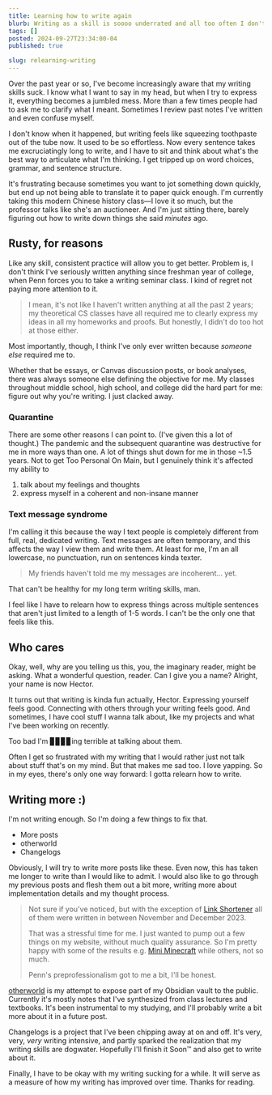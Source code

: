 ```yaml
---
title: Learning how to write again
blurb: Writing as a skill is soooo underrated and all too often I don't practice it enough. I want to learn to write better... and the only way to do that is to do it more.
tags: []
posted: 2024-09-27T23:34:00-04
published: true

slug: relearning-writing
---
```


Over the past year or so, I've become increasingly aware that my writing skills suck. I know what I want to say in my head, but when I try to express it, everything becomes a jumbled mess. More than a few times people had to ask me to clarify what I meant. Sometimes I review past notes I've written and even confuse myself.

I don't know when it happened, but writing feels like squeezing toothpaste out of the tube now. It used to be so effortless. Now every sentence takes me excruciatingly long to write, and I have to sit and think about what's the best way to articulate what I'm thinking. I get tripped up on word choices, grammar, and sentence structure.

It's frustrating because sometimes you want to jot something down quickly, but end up not being able to translate it to paper quick enough. I'm currently taking this modern Chinese history class—I love it so much, but the professor talks like she's an auctioneer. And I'm just sitting there, barely figuring out how to write down things she said _minutes_ ago.

## Rusty, for reasons

Like any skill, consistent practice will allow you to get better. Problem is, I don't think I've seriously written anything since freshman year of college, when Penn forces you to take a writing seminar class. I kind of regret not paying more attention to it.

> I mean, it's not like I haven't written anything at all the past 2 years; my theoretical CS classes have all required me to clearly express my ideas in all my homeworks and proofs. But honestly, I didn't do too hot at those either.

Most importantly, though, I think I've only ever written because _someone else_ required me to.

Whether that be essays, or Canvas discussion posts, or book analyses, there was always someone else defining the objective for me. My classes throughout middle school, high school, and college did the hard part for me: figure out why you're writing. I just clacked away.

### Quarantine

There are some other reasons I can point to. (I've given this a lot of thought.) The pandemic and the subsequent quarantine was destructive for me in more ways than one. A lot of things shut down for me in those ~1.5 years. Not to get Too Personal On Main, but I genuinely think it's affected my ability to

1. talk about my feelings and thoughts
2. express myself in a coherent and non-insane manner

### Text message syndrome

I'm calling it this because the way I text people is completely different from full, real, dedicated writing. Text messages are often temporary, and this affects the way I view them and write them. At least for me, I'm an all lowercase, no punctuation, run on sentences kinda texter.

> My friends haven't told me my messages are incoherent... yet.

That can't be healthy for my long term writing skills, man.

I feel like I have to relearn how to express things across multiple sentences that aren't just limited to a length of 1-5 words. I can't be the only one that feels like this.

## Who cares

Okay, well, why are you telling us this, you, the imaginary reader, might be asking. What a wonderful question, reader. Can I give you a name? Alright, your name is now Hector.

It turns out that writing is kinda fun actually, Hector. Expressing yourself feels good. Connecting with others through your writing feels good. And sometimes, I have cool stuff I wanna talk about, like my projects and what I've been working on recently.

Too bad I'm ▊▊▊▊ing terrible at talking about them.

Often I get so frustrated with my writing that I would rather just not talk about stuff that's on my mind. But that makes me sad too. I love yapping. So in my eyes, there's only one way forward: I gotta relearn how to write.

## Writing more :)

I'm not writing enough. So I'm doing a few things to fix that.

- More posts
- otherworld
- Changelogs

Obviously, I will try to write more posts like these. Even now, this has taken me longer to write than I would like to admit. I would also like to go through my previous posts and flesh them out a bit more, writing more about implementation details and my thought process.

> Not sure if you've noticed, but with the exception of [Link Shortener](/posts/link-shortener) all of them were written in between November and December 2023.
>
> That was a stressful time for me. I just wanted to pump out a few things on my website, without much quality assurance. So I'm pretty happy with some of the results e.g. [Mini Minecraft](/posts/mini-minecraft) while others, not so much.
>
> Penn's preprofessionalism got to me a bit, I'll be honest.

[otherworld](https://otherworld.czw.sh) is my attempt to expose part of my Obsidian vault to the public. Currently it's mostly notes that I've synthesized from class lectures and textbooks. It's been instrumental to my studying, and I'll probably write a bit more about it in a future post.

Changelogs is a project that I've been chipping away at on and off. It's very, very, _very_ writing intensive, and partly sparked the realization that my writing skills are dogwater. Hopefully I'll finish it Soon™ and also get to write about it.

Finally, I have to be okay with my writing sucking for a while. It will serve as a measure of how my writing has improved over time. Thanks for reading.

